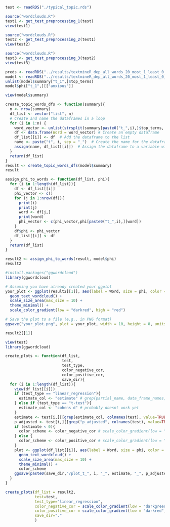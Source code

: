 ```r
test <- readRDS("./typical_topic.rds")
```

```r
source("wordclouds.R")
test1 <- get_test_preprocessing_1(test)
view(test1)
```

```r
source("wordclouds.R")
test2 <- get_test_preprocessing_2(test1)
view(test2)
```

```r
source("wordclouds.R")
test3 <- get_test_preprocessing_3(test2)
view(test3)
```

```r
preds <- readRDS("../results/textmineR_dep_all_words_20_most_1_least_0_occ_0_pred_function/seed_1234/preds.rds")
model <- readRDS("../results/textmineR_dep_all_words_20_most_1_least_0_occ_0_pred_function/seed_1234/model.rds")
unlist(model$summary["t_1",]$top_terms)
model$phi["t_1",][["anxious"]]
```

```r
view(model$summary)
```

```r
create_topic_words_dfs <- function(summary){
  n <- nrow(summary)
  df_list <- vector("list", n)
  # Create and name the dataframes in a loop
  for (i in 1:n) {
    word_vector <- unlist(strsplit(summary[paste0("t_",i),]$top_terms, ", "))
    df <- data.frame(Word = word_vector) # Create an empty dataframe
    df_list[[i]] <- df  # Add the dataframe to the list
    name <- paste("t", i, sep = "_")  # Create the name for the dataframe
    assign(name, df_list[[i]])  # Assign the dataframe to a variable with the specified name
  }
  return(df_list)
}
result <- create_topic_words_dfs(model$summary)
result
```

```r
assign_phi_to_words <- function(df_list, phi){
  for (i in 1:length(df_list)){
    df <- df_list[[i]] 
    phi_vector <- c()
    for (j in 1:nrow(df)){
      print(i)
      print(j)
      word <- df[j,]
      print(word)
      phi_vector <- c(phi_vector,phi[paste0("t_",i),][word])
    }
    df$phi <- phi_vector
    df_list[[i]] <- df
  }
  return(df_list)
}

result2 <- assign_phi_to_words(result, model$phi)
result2
```


```r
#install.packages("ggwordcloud")
library(ggwordcloud)
```


```r
# Assuming you have already created your ggplot
your_plot <- ggplot(result2[[1]], aes(label = Word, size = phi, color = phi)) +
  geom_text_wordcloud() +
  scale_size_area(max_size = 10) +
  theme_minimal() + 
  scale_color_gradient(low = "darkred", high = "red")

# Save the plot to a file (e.g., in PNG format)
ggsave("your_plot.png", plot = your_plot, width = 10, height = 8, units = "in")
```

```r
result2[[1]]

```



```r
view(test)
library(ggwordcloud)

create_plots <- function(df_list, 
                         test, 
                         test_type,
                         color_negative_cor,
                         color_positive_cor,
                         save_dir){
  for (i in 1:length(df_list)){
    view(df_list[[i]])
    if (test_type == "linear_regression"){
      estimate_col <- "estimate" # grep(partial_name, data_frame_names, value = TRUE)
    } else if (test_type == "t-test"){
      estimate_col <- "cohens d" # probably doesnt work yet
    }
    estimate <- test[i,][[grep(estimate_col, colnames(test), value=TRUE)]]# $PHQtot.estimate
    p_adjusted <- test[i,][[grep("p_adjusted", colnames(test), value=TRUE)]] # $PHQtot.p_adjustedfdr
    if (estimate < 0){
      color_scheme <- color_negative_cor # scale_color_gradient(low = "darkgreen", high = "green")
    } else {
      color_scheme <- color_positive_cor # scale_color_gradient(low = "darkred", high = "red")
    }
    plot <- ggplot(df_list[[i]], aes(label = Word, size = phi, color = phi)) +
      geom_text_wordcloud() +
      scale_size_area(max_size = 10) +
      theme_minimal() +
      color_scheme
    ggsave(paste0(save_dir,"/plot_t_", i, "_", estimate, "_", p_adjusted,".png"), plot = plot, width = 10, height = 8, units = "in")
  }
}

create_plots(df_list = result2, 
             test=test, 
             test_type="linear_regression",
             color_negative_cor = scale_color_gradient(low = "darkgreen", high = "green"),
             color_positive_cor = scale_color_gradient(low = "darkred", high = "red"),
             save_dir="."
             )
```